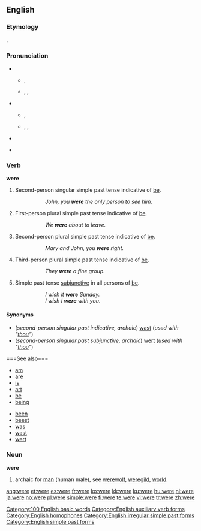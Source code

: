{{wikipedia|Were (disambiguation)}}
==English==

{{rank|she|they|my|35|were|are|their|one}}

===Etymology===
{{etyl|ang}} {{term|wære|wǣre|lang=ang|sc=unicode}}.

===Pronunciation===
* {{qualifier|stressed}}
** {{a|UK}} {{IPA|/wɜː(ɹ)/}}, {{SAMPA|/w3:(r\)/}}
** {{a|US}} {{enPR|wûr}}, {{IPA|/wɝ/}}, {{SAMPA|/w3`/}}
* {{qualifier|unstressed}} 
** {{a|UK}} {{IPA|/wə(ɹ)/}}, {{SAMPA|/w@(r\)/}}
** {{a|US}} {{enPR|wər}}, {{IPA|/wɚ/}}, {{SAMPA|/w@`/}}
* {{audio|en-us-were.ogg|Audio (US)}}
{{rhymes|ɜː(r)}}
* {{homophones|whirr}} {{i|in accents with the [[wine-whine merger]]}}

===Verb===
'''were'''

# Second-person singular simple past tense indicative of [[be]].
#:: ''John, you '''were''' the only person to see him.''
# First-person plural simple past tense indicative of [[be]].
#:: ''We '''were''' about to leave.''
# Second-person plural simple past tense indicative of [[be]].
#:: ''Mary and John, you '''were''' right.''
# Third-person plural simple past tense indicative of [[be]].
#:: ''They '''were''' a fine group.''
# Simple past tense [[w:Subjunctive_mood|subjunctive]] in all persons of [[be]].
#:: ''I wish it '''were''' Sunday.''
#:: ''I wish I '''were''' with you.''
#:* with "[[if]]" omitted, put first in an "[[if]]" clause:
#::: '''''Were''' it simply that she wore a hat, I would not be upset at all.'' (= '''''If''' it '''were''' simply...'')
#::: '''''Were''' father a king, we would have war.'' (= '''''If''' father '''were''' a king,...'')

====Synonyms====
* (''second-person singular past indicative, archaic'') [[wast]] (''used with "[[thou]]"'')
* (''second-person singular past subjunctive, archaic'') [[wert]] (''used with "[[thou]]"'')

<!--Do not include translations of verb forms other than infinitives; these all belong on the pages for the respective translations of "to be"====Translations====
{{top}}
* Czech: [[byli]]
* Dutch: [[was]], [[zou zijn]], [[ware]]
* [[Esperanto]]: [[estis]] (1), [[estus]] (2)
* Finnish: [[oli]]
* German: [[warst]] / [[waren]] / [[wart]] (1), [[wäre]] / [[wärst]] / [[wären]] / [[wärt]] (2)
* Hungarian: [[volt#Hungarian|voltak]] (''they were'') (1)
* Indonesian: [[sedang]]
{{mid}}
* Italian: [[eri]], [[eravamo]], [[eravate]], [[erano]]
* [[Novial]]: [[did es]] (1), [[esed]] (1), [[vud es]] (2)
* Polish: [[byli]]
* Swedish: [[var]] (1)
* Danish: [[var]]
* Latvian: bijām (1st pers.), bijāt (2nd pers.), būs (3rd pers.)
* Russian: были (byli)
{{bottom}}
-->===See also===
{{top2}}
* [[am]]
* [[are]]
* [[is]]
* [[art]]
* [[be]]
* [[being]]
{{mid2}}
* [[been]]
* [[beest]]
* [[was]]
* [[wast]]
* [[wert]]
{{bottom}}

===Noun===
{{wikipedia}}
'''were'''

# archaic for [[man]] (human male), see [[werewolf]], [[weregild]], [[world]].

[[Category:100 English basic words]]
[[Category:English auxiliary verb forms]]
[[Category:English homophones]]
[[Category:English irregular simple past forms]]
[[Category:English simple past forms]]

[[ang:were]]
[[et:were]]
[[es:were]]
[[fr:were]]
[[ko:were]]
[[kk:were]]
[[ku:were]]
[[hu:were]]
[[nl:were]]
[[ja:were]]
[[no:were]]
[[pl:were]]
[[simple:were]]
[[fi:were]]
[[te:were]]
[[vi:were]]
[[tr:were]]
[[zh:were]]